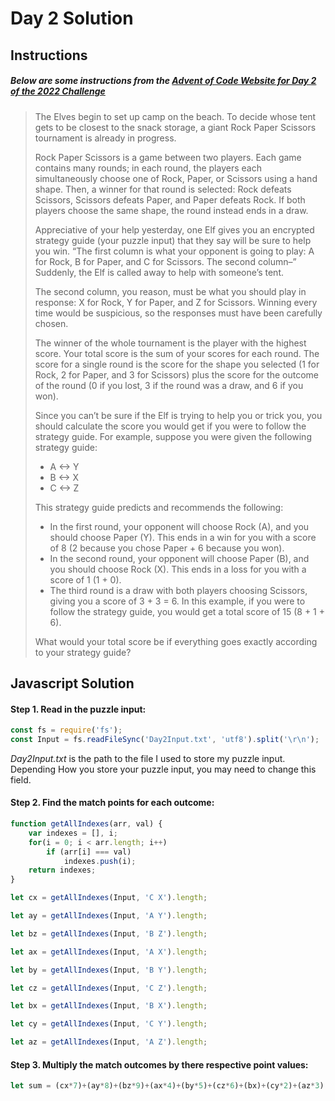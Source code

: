 # Day 2 Solution

## Instructions

##### Below are some instructions from the [Advent of Code Website for Day 2 of the 2022 Challenge](https://adventofcode.com/2022/day/2)

> The Elves begin to set up camp on the beach. To decide whose tent gets to be closest to the snack storage, a giant Rock Paper Scissors tournament is already in progress.
>
>Rock Paper Scissors is a game between two players. Each game contains many rounds; in each round, the players each simultaneously choose one of Rock, Paper, or Scissors using a hand shape. Then, a winner for that round is selected: Rock defeats Scissors, Scissors defeats Paper, and Paper defeats Rock. If both players choose the same shape, the round instead ends in a draw.
>
>Appreciative of your help yesterday, one Elf gives you an encrypted strategy guide (your puzzle input) that they say will be sure to help you win. "The first column is what your opponent is going to play: A for Rock, B for Paper, and C for Scissors. The second column--" Suddenly, the Elf is called away to help with someone's tent.
>
>The second column, you reason, must be what you should play in response: X for Rock, Y for Paper, and Z for Scissors. Winning every time would be suspicious, so the responses must have been carefully chosen.
>
>The winner of the whole tournament is the player with the highest score. Your total score is the sum of your scores for each round. The score for a single round is the score for the shape you selected (1 for Rock, 2 for Paper, and 3 for Scissors) plus the score for the outcome of the round (0 if you lost, 3 if the round was a draw, and 6 if you won).
>
>Since you can't be sure if the Elf is trying to help you or trick you, you should calculate the score you would get if you were to follow the strategy guide. For example, suppose you were given the following strategy guide:
>
> - A <-> Y
> - B <-> X
> - C <-> Z
>
>This strategy guide predicts and recommends the following:
>
> - In the first round, your opponent will choose Rock (A), and you should choose Paper (Y). This ends in a win for you with a score of 8 (2 because you chose Paper + 6 because you won).
> - In the second round, your opponent will choose Paper (B), and you should choose Rock (X). This ends in a loss for you with a score of 1 (1 + 0).
> - The third round is a draw with both players choosing Scissors, giving you a score of 3 + 3 = 6.
In this example, if you were to follow the strategy guide, you would get a total score of 15 (8 + 1 + 6).
>
>What would your total score be if everything goes exactly according to your strategy guide?


## Javascript Solution

#### Step 1. Read in the puzzle input:

```js
const fs = require('fs');
const Input = fs.readFileSync('Day2Input.txt', 'utf8').split('\r\n');
```

:::{.callout-note}
*Day2Input.txt* is the path to the file I used to store my puzzle input. Depending How you store your puzzle input, you may need to change this field.
:::

#### Step 2. Find the match points for each outcome:


```js
function getAllIndexes(arr, val) {
    var indexes = [], i;
    for(i = 0; i < arr.length; i++)
        if (arr[i] === val)
            indexes.push(i);
    return indexes;
}

let cx = getAllIndexes(Input, 'C X').length;

let ay = getAllIndexes(Input, 'A Y').length;

let bz = getAllIndexes(Input, 'B Z').length;

let ax = getAllIndexes(Input, 'A X').length;

let by = getAllIndexes(Input, 'B Y').length;

let cz = getAllIndexes(Input, 'C Z').length;

let bx = getAllIndexes(Input, 'B X').length;

let cy = getAllIndexes(Input, 'C Y').length;

let az = getAllIndexes(Input, 'A Z').length;
```


#### Step 3. Multiply the match outcomes by there respective point values:

```js
let sum = (cx*7)+(ay*8)+(bz*9)+(ax*4)+(by*5)+(cz*6)+(bx)+(cy*2)+(az*3);
```

